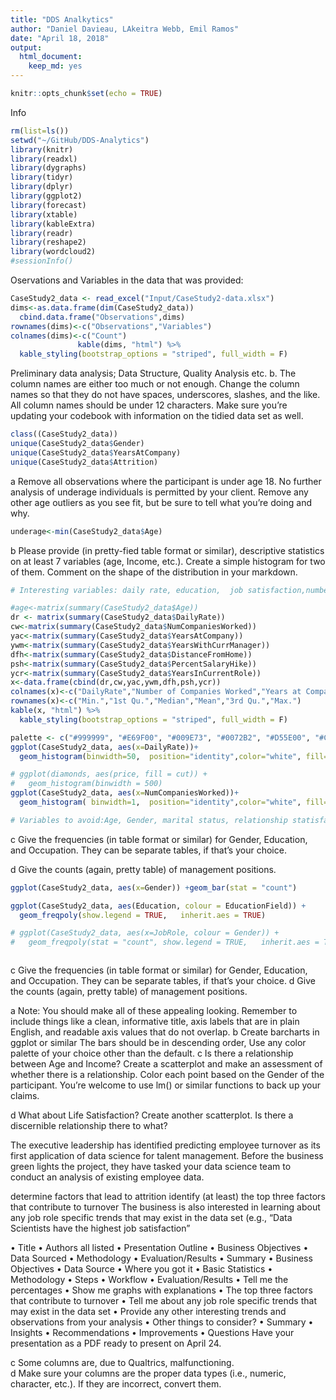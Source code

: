 ```yaml
---
title: "DDS Analkytics"
author: "Daniel Davieau, LAkeitra Webb, Emil Ramos"
date: "April 18, 2018"
output: 
  html_document: 
    keep_md: yes
---
```


```r
knitr::opts_chunk$set(echo = TRUE)
```
Info
```r
rm(list=ls())
setwd("~/GitHub/DDS-Analytics")
library(knitr)
library(readxl)
library(dygraphs)
library(tidyr)
library(dplyr)
library(ggplot2)
library(forecast)
library(xtable)
library(kableExtra)
library(readr)
library(reshape2)
library(wordcloud2)
#sessionInfo()
```
Oservations and Variables in the data that was provided:
```r
CaseStudy2_data <- read_excel("Input/CaseStudy2-data.xlsx")
dims<-as.data.frame(dim(CaseStudy2_data))
  cbind.data.frame("Observations",dims)
rownames(dims)<-c("Observations","Variables")
colnames(dims)<-c("Count")
               kable(dims, "html") %>%
  kable_styling(bootstrap_options = "striped", full_width = F)
```
Preliminary data analysis; Data Structure, Quality Analysis etc.
b.	The column names are either too much or not enough.  Change the column names so that they do not have spaces, underscores, slashes, and the like. All column names should be under 12 characters. Make sure you’re updating your codebook with information on the tidied data set as well.
```r
class((CaseStudy2_data))
unique(CaseStudy2_data$Gender)
unique(CaseStudy2_data$YearsAtCompany)
unique(CaseStudy2_data$Attrition)
```
a	Remove all observations where the participant is under age 18.  No further analysis of underage individuals is permitted by your client.  Remove any other age outliers as you see fit, but be sure to tell what you’re doing and why.
```r
underage<-min(CaseStudy2_data$Age)
```
b	Please provide (in pretty-fied table format or similar), descriptive statistics on at least 7 variables (age, Income, etc.).  Create a simple histogram for two of them.  Comment on the shape of the distribution in your markdown.
```r
# Interesting variables: daily rate, education,  job satisfaction,number of companies worked, performance rating,years at company, years with current manager

#age<-matrix(summary(CaseStudy2_data$Age))
dr <- matrix(summary(CaseStudy2_data$DailyRate))
cw<-matrix(summary(CaseStudy2_data$NumCompaniesWorked))
yac<-matrix(summary(CaseStudy2_data$YearsAtCompany))
ywm<-matrix(summary(CaseStudy2_data$YearsWithCurrManager))
dfh<-matrix(summary(CaseStudy2_data$DistanceFromHome))
psh<-matrix(summary(CaseStudy2_data$PercentSalaryHike))
ycr<-matrix(summary(CaseStudy2_data$YearsInCurrentRole))
x<-data.frame(cbind(dr,cw,yac,ywm,dfh,psh,ycr))
colnames(x)<-c("DailyRate","Number of Companies Worked","Years at Company","Years with Manager", "Distance From Home","Percent Salary Hike","Years in Current Role")
rownames(x)<-c("Min.","1st Qu.","Median","Mean","3rd Qu.","Max.")
kable(x, "html") %>%
  kable_styling(bootstrap_options = "striped", full_width = F)

palette <- c("#999999", "#E69F00", "#009E73", "#0072B2", "#D55E00", "#CC79A7")
ggplot(CaseStudy2_data, aes(x=DailyRate))+
  geom_histogram(binwidth=50,  position="identity",color="white", fill="lightblue")

# ggplot(diamonds, aes(price, fill = cut)) +
#   geom_histogram(binwidth = 500)
ggplot(CaseStudy2_data, aes(x=NumCompaniesWorked))+
  geom_histogram( binwidth=1,  position="identity",color="white", fill="lightblue")

# Variables to avoid:Age, Gender, marital status, relationship statisfaction, total working years(Use caution)
```
c	Give the frequencies (in table format or similar) for Gender, Education, and Occupation.  They can be separate tables, if that’s your choice.

d	Give the counts (again, pretty table) of management positions.

```r
ggplot(CaseStudy2_data, aes(x=Gender)) +geom_bar(stat = "count")

ggplot(CaseStudy2_data, aes(Education, colour = EducationField)) +
  geom_freqpoly(show.legend = TRUE,   inherit.aes = TRUE)

# ggplot(CaseStudy2_data, aes(x=JobRole, colour = Gender)) +
#   geom_freqpoly(stat = "count", show.legend = TRUE,   inherit.aes = TRUE)



```




c	Give the frequencies (in table format or similar) for Gender, Education, and Occupation.  They can be separate tables, if that’s your choice.
d	Give the counts (again, pretty table) of management positions.

a	Note: You should make all of these appealing looking.  Remember to include things like a clean, informative title, axis labels that are in plain English, and readable axis values that do not overlap.
b	Create barcharts in ggplot or similar  The bars should be in descending order, Use any color palette of your choice other than the default.
c	Is there a relationship between Age and Income?  Create a scatterplot and make an assessment of whether there is a relationship.  Color each point based on the Gender of the participant.  You’re welcome to use lm() or similar functions to back up your claims.

d	What about Life Satisfaction?  Create another scatterplot.  Is there a discernible relationship there to what?   



The executive leadership has identified predicting employee turnover as its first application of data science for talent management. Before the business green lights the project, they have tasked your data science team to conduct an analysis of existing employee data.

determine factors that lead to attrition
identify (at least) the top three factors that contribute to turnover
The business is also interested in learning about any job role specific trends that may exist in the data set (e.g., “Data Scientists have the highest job satisfaction”

•	Title
•	Authors all listed
•	Presentation Outline
•	Business Objectives
•	Data Sourced
•	Methodology
•	Evaluation/Results
•	Summary
•	Business Objectives
•	Data Source	
•	Where you got it 
•	Basic Statistics 
•	Methodology	
•	Steps 
•	Workflow
•	Evaluation/Results
•	Tell me the percentages
•	Show me graphs with explanations
•	The top three factors that contribute to turnover
•	Tell me about any job role specific trends that may exist in the data set
•	Provide any other interesting trends and observations from your analysis
•	Other things to consider?
•	Summary 
•	Insights
•	Recommendations
•	Improvements
•	Questions
Have your presentation as a PDF ready to present on April 24. 

c	Some columns are, due to Qualtrics, malfunctioning.  
d	Make sure your columns are the proper data types (i.e., numeric, character, etc.).  If they are incorrect, convert them.